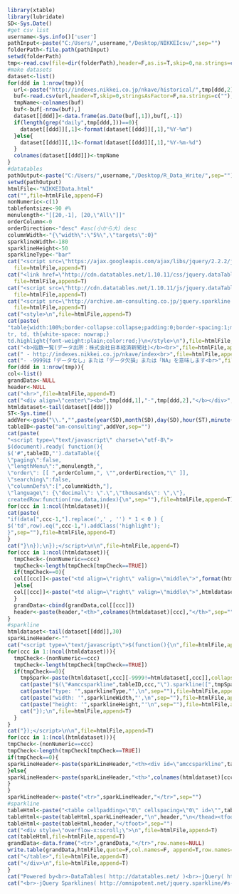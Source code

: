 ```r
library(xtable)
library(lubridate)
SD<-Sys.Date()
#get csv list
username<-Sys.info()['user']
pathInput<-paste("C:/Users/",username,"/Desktop/NIKKEIcsv/",sep="")
folderPath<-file.path(pathInput)
setwd(folderPath)
tmp<-read.csv(file=dir(folderPath),header=F,as.is=T,skip=0,na.strings=c("", "NA"))
#make datasets
dataset<-list()
for(ddd in 1:nrow(tmp)){
  url<-paste("http://indexes.nikkei.co.jp/nkave/historical/",tmp[ddd,2],".csv",sep="")
  buf<-read.csv(url,header=T,skip=0,stringsAsFactor=F,na.strings=c(""),check.names=FALSE)
  tmpName<-colnames(buf)
  buf<-buf[-nrow(buf),]
  dataset[[ddd]]<-data.frame(as.Date(buf[,1]),buf[,-1])
  if(length(grep("daily",tmp[ddd,]))==0){
    dataset[[ddd]][,1]<-format(dataset[[ddd]][,1],"%Y-%m")  
  }else{
    dataset[[ddd]][,1]<-format(dataset[[ddd]][,1],"%Y-%m-%d")  
  } 
  colnames(dataset[[ddd]])<-tmpName
}
#datatables
pathOutput<-paste("C:/Users/",username,"/Desktop/R_Data_Write/",sep="")
setwd(pathOutput)
htmlFile<-"NIKKEIData.html"
cat("",file=htmlFile,append=F)
nonNumeric<-c(1)
tablefontsize<-90 #%
menulength<-"[[20,-1], [20,\"All\"]]"
orderColumn<-0
orderDirection<-"desc" #asc(小から大) desc
columnWidth<-"{\"width\":\"5%\",\"targets\":0}"
sparklineWidth<-180
sparklineHeight<-50
sparklineType<-"bar"
cat("<script src=\"https://ajax.googleapis.com/ajax/libs/jquery/2.2.2/jquery.min.js\"></script>\n",
  file=htmlFile,append=T)
cat("<link href=\"http://cdn.datatables.net/1.10.11/css/jquery.dataTables.min.css\" rel=\"stylesheet\">\n",
  file=htmlFile,append=T)  
cat("<script src=\"http://cdn.datatables.net/1.10.11/js/jquery.dataTables.min.js\"></script>\n",
  file=htmlFile,append=T) 
cat("<script src=\"http://archive.am-consulting.co.jp/jquery.sparkline.2.1.2.js\"></script>\n",
  file=htmlFile,append=T)
cat("<style>\n",file=htmlFile,append=T)
cat(paste(
"table{width:100%;border-collapse:collapse;padding:0;border-spacing:1;margin-left:auto;margin-right: auto;font-size:",tablefontsize,"%;}
tr, td, th{white-space: nowrap;}
td.highlight{font-weight:plain;color:red;}\n</style>\n"),file=htmlFile,append=T)
cat("<b>指数一覧(データ出所：株式会社日本経済新聞社)</b><br>",file=htmlFile,append=T)
cat(" - http://indexes.nikkei.co.jp/nkave/index<br>",file=htmlFile,append=T)
cat("- -9999は「データなし」または「データ欠損」または「NA」を意味します<br>",file=htmlFile,append=T)
for(ddd in 1:nrow(tmp)){
col<-list()
grandData<-NULL
header<-NULL
cat("<hr>",file=htmlFile,append=T)
cat("<div align=\"center\"><b>",tmp[ddd,1],"-",tmp[ddd,2],"</b></div>",file=htmlFile,append=T)  
htmldataset<-tail(dataset[[ddd]])
ST<-Sys.time()  
addVer<-gsub("\\.","",paste(year(SD),month(SD),day(SD),hour(ST),minute(ST),second(ST),sep=""))
tableID<-paste("am-consulting",addVer,sep="")
cat(paste(
"<script type=\"text/javascript\" charset=\"utf-8\">
$(document).ready( function(){
$('#",tableID,"').dataTable({
\"paging\":false,
\"lengthMenu\":",menulength,",
\"order\": [[ ",orderColumn,", \"",orderDirection,"\" ]],
\"searching\":false,
\"columnDefs\":[",columnWidth,"],
\"language\": {\"decimal\": \".\",\"thousands\": \",\"},
createdRow:function(row,data,index){\n",sep=""),file=htmlFile,append=T)
for(ccc in 1:ncol(htmldataset)){
cat(paste(
"if(data[",ccc-1,"].replace(',' , '') * 1 < 0 ) {
$('td',row).eq(",ccc-1,").addClass('highlight');
}",sep=""),file=htmlFile,append=T)
}
cat("}\n});\n});</script>\n\n",file=htmlFile,append=T)
for(ccc in 1:ncol(htmldataset)){
  tmpCheck<-(nonNumeric==ccc)  
  tmpCheck<-length(tmpCheck[tmpCheck==TRUE])  
  if(tmpCheck==0){  
  col[[ccc]]<-paste("<td align=\"right\" valign=\"middle\">",format(htmldataset[,ccc],big.mark=",",scientific=F),"</td>",sep="")
  }else{
  col[[ccc]]<-paste("<td align=\"right\" valign=\"middle\">",htmldataset[,ccc],"</td>",sep="")
  }  
  grandData<-cbind(grandData,col[[ccc]])
  header<-paste(header,"<th>",colnames(htmldataset)[ccc],"</th>",sep="")  
}
#sparkline
htmldataset<-tail(dataset[[ddd]],30)
sparkLineHeader<-""
cat("<script type=\"text/javascript\">$(function(){\n",file=htmlFile,append=T)
for(ccc in 1:(ncol(htmldataset))){
  tmpCheck<-(nonNumeric==ccc)  
  tmpCheck<-length(tmpCheck[tmpCheck==TRUE])  
  if(tmpCheck==0){
    tmpSpark<-paste(htmldataset[,ccc][-9999!=htmldataset[,ccc]],collapse=",")
    cat(paste("$(\"#amccsparkline",tableID,ccc,"\").sparkline([",tmpSpark,"], {\n",sep=""),file=htmlFile,append=T)
    cat(paste("type: '",sparklineType,"',\n",sep=""),file=htmlFile,append=T)
    cat(paste("width: '",sparklineWidth,"',\n",sep=""),file=htmlFile,append=T)
    cat(paste("height: '",sparklineHeight,"'\n",sep=""),file=htmlFile,append=T)
    cat("});\n",file=htmlFile,append=T)
  }
}  
cat("});</script>\n\n",file=htmlFile,append=T)
for(ccc in 1:(ncol(htmldataset))){
tmpCheck<-(nonNumeric==ccc)  
tmpCheck<-length(tmpCheck[tmpCheck==TRUE])  
if(tmpCheck==0){    
sparkLineHeader<-paste(sparkLineHeader,"<th><div id=\"amccsparkline",tableID,ccc,"\"></div></th>",sep="")
}else{  
sparkLineHeader<-paste(sparkLineHeader,"<th>",colnames(htmldataset)[ccc],"</th>",sep="")
}  
}
sparkLineHeader<-paste("<tr>",sparkLineHeader,"</tr>",sep="")
#sparkline
tableHtml<-paste("<table cellpadding=\"0\" cellspacing=\"0\" id=\"",tableID,"\" width=\"100%\" class=\"display compact\"><thead>\n",sep="")
tableHtml<-paste(tableHtml,sparkLineHeader,"\n",header,"\n</thead><tfoot>",sep="")
tableHtml<-paste(tableHtml,header,"</tfoot>",sep="")
cat("<div style=\"overflow-x:scroll;\">\n",file=htmlFile,append=T)
cat(tableHtml,file=htmlFile,append=T)
grandData<-data.frame("<tr>",grandData,"</tr>",row.names=NULL)
write.table(grandData,htmlFile,quote=F,col.names=F, append=T,row.names=F)
cat("</table>",file=htmlFile,append=T)
cat("</div>\n",file=htmlFile,append=T)
}
cat("Powered by<br>-DataTables( http://datatables.net/ )<br>-jQuery( https://jquery.com )",file=htmlFile,append=T)  
cat("<br>-jQuery Sparklines( http://omnipotent.net/jquery.sparkline/#s-about )",file=htmlFile,append=T)  
```